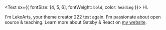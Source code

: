<Text sx={{ fontSize: [4, 5, 6], fontWeight: `bold`, color: `heading` }}>
  Hi.
</Text>

I'm LekoArts, your theme creator 222 test again. I'm passionate about open source & teaching. Learn more about Gatsby & React on [my website](https://www.lekoarts.de?utm_source=minimal-blog&utm_medium=Starter).

